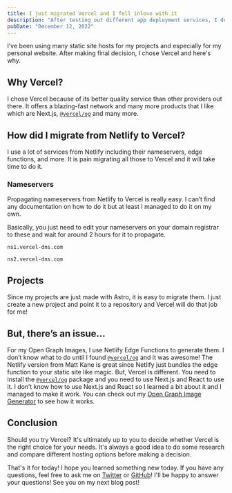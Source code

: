 ```yaml
---
title: I just migrated Vercel and I fell inlove with it
description: "After testing out different app deployment services, I decided to choose Vercel and here's why."
pubDate: "December 12, 2022"
---
```



I’ve been using many static site hosts for my projects and especially for my personal website. After making final decision, I chose Vercel and here's why.

## Why Vercel?

I chose Vercel because of its better quality service than other providers out there. It offers a blazing-fast network and many more products that I like which are Next.js, [`@vercel/og`](https://github.com/vercel/satori) and many more.


## How did I migrate from Netlify to Vercel?

I use a lot of services from Netlify including their nameservers, edge functions, and more. It is pain migrating all those to Vercel and it will take time to do it.

### Nameservers

Propagating nameservers from Netlify to Vercel is really easy. I can’t find any documentation on how to do it but at least I managed to do it on my own.

Basically, you just need to edit your nameservers on your domain registrar to these and wait for around 2 hours for it to propagate.

`ns1.vercel-dns.com`

`ns2.vercel-dns.com`

## Projects

Since my projects are just made with Astro, it is easy to migrate them. I just create a new project and point it to a repository and Vercel will do that job for me!

<BlogImage src={VercelDashboard} alt="Vercel Dashboard with 6 Projects" />

## But, there’s an issue…

For my Open Graph Images, I use Netlify Edge Functions to generate them. I don’t know what to do until I found [`@vercel/og`](https://github.com/vercel/satori) and it was awesome! The Netlify version from Matt Kane is great since Netlify just bundles the edge function to your static site like magic. But, Vercel is different. You need to install the [`@vercel/og`](https://github.com/vercel/satori) package and you need to use Next.js and React to use it. I don’t know how to use Next.js and React so I learned a bit about it and I managed to make it work. You can check out my [Open Graph Image Generator](https://images.lanceross.xyz) to see how it works.


## Conclusion

Should you try Vercel? It's ultimately up to you to decide whether Vercel is the right choice for your needs. It's always a good idea to do some research and compare different hosting options before making a decision.

That's it for today! I hope you learned something new today. If you have any questions, feel free to ask me on [Twitter](https://twitter.com/lancerossdev) or [GitHub](https://github.com/lancerossdev)! I'll be happy to answer your questions! See you on my next blog post!

